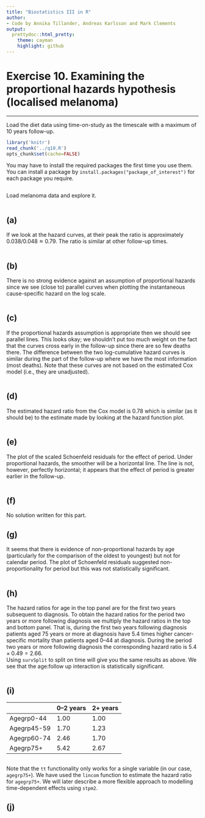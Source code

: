 ```yaml
---
title: "Biostatistics III in R"
author:
- Code by Annika Tillander, Andreas Karlsson and Mark Clements
output:
  prettydoc::html_pretty:
    theme: cayman
    highlight: github
---
```



# Exercise 10. Examining the proportional hazards hypothesis (localised melanoma) #

-----------

Load the diet data using time-on-study as the timescale with a maximum of 10 years follow-up.

```r
library('knitr')
read_chunk('../q10.R')
opts_chunk$set(cache=FALSE)
```

You may have to install the required packages the first time you use them. You can install a package by `install.packages("package_of_interest")` for each package you require.

```r
```
Load melanoma data and explore it.

```r
```

## (a) ## 

If we look at the hazard curves, at their peak the ratio is
        approximately $0.038/0.048\approx0.79$. The ratio is similar at
        other follow-up times.

```r
```

## (b) ## 
There is no strong evidence against an assumption of
        proportional hazards since we see (close to) parallel curves
        when plotting the instantaneous cause-specific hazard on the
        log scale.

```r
```

## (c) ## 

If the proportional hazards assumption is appropriate then we
        should see parallel lines. This looks
        okay; we shouldn’t put too much weight on the fact that the
        curves cross early in the follow-up since there are so few
        deaths there. The difference between the two log-cumulative
        hazard curves is similar during the part of the follow-up where
        we have the most information (most deaths). Note that these
        curves are not based on the estimated Cox model (i.e., they
        are unadjusted).
		

```r
```

## (d) ## 
The estimated hazard ratio from the Cox model is $0.78$ which is
        similar (as it should be) to the estimate made by looking at the
        hazard function plot.

```r
```

## (e) ## 
The plot of the scaled
        Schoenfeld residuals for the effect of period. Under
        proportional hazards, the smoother will be a horizontal line.
        The line is not, however, perfectly horizontal; it appears that
        the effect of period is greater earlier in the follow-up.

```r
```


## (f) ## 
No solution written for this part.

## (g) ## 
It seems that there is evidence of non-proportional hazards by
        age (particularly for the comparison of the oldest to youngest)
        but not for calendar period. The plot of Schoenfeld residuals
        suggested non-proportionality for period but this was not
        statistically significant.

```r
```

## (h) ## 

The hazard ratios for age in the top panel are for the first two
        years subsequent to diagnosis. To obtain the hazard ratios for
        the period two years or more following diagnosis we multiply the
        hazard ratios in the top and bottom panel. That is, during the
        first two years following diagnosis patients aged 75 years or
        more at diagnosis have 5.4 times higher cancer-specific
        mortality than patients aged 0–44 at diagnosis. During the
        period two years or more following diagnosis the corresponding
        hazard ratio is $5.4 \times 0.49=2.66$.\
        Using `survSplit` to split on time will give you the same results
        as above. We see that the age:follow up interaction is
        statistically significant.


```r
```


## (i) ## 

              0–2 years   2+ years
------------- ----------- ----------
  Agegrp0-44     1.00        1.00
  Agegrp45-59    1.70        1.23
  Agegrp60-74    2.46        1.70 
  Agegrp75+      5.42        2.67


```r
```

Note that the `tt` functionality only works for a single variable (in our case, `agegrp75+`). We have used the `lincom` function to estimate the hazard ratio for `agegrp75+`. We will later describe a more flexible approach to modelling time-dependent effects using `stpm2`.

## (j) ## 

```r
```

